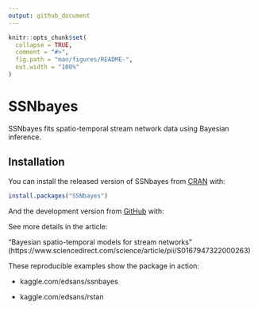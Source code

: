 ```yaml
---
output: github_document
---
```


<!-- README.md is generated from README.Rmd. Please edit that file -->

```r
knitr::opts_chunk$set(
  collapse = TRUE,
  comment = "#>",
  fig.path = "man/figures/README-",
  out.width = "100%"
)
```

# SSNbayes

<!-- badges: start -->
<!-- badges: end -->

SSNbayes fits spatio-temporal stream network data using Bayesian inference.

## Installation

You can install the released version of SSNbayes from [CRAN](https://CRAN.R-project.org) with:

``` r
install.packages("SSNbayes")
```

And the development version from [GitHub](https://github.com/) with:


See more details in the article:

“Bayesian spatio-temporal models for stream networks” (https://www.sciencedirect.com/science/article/pii/S0167947322000263)

These reproducible examples show the package in action:

*    kaggle.com/edsans/ssnbayes

*    kaggle.com/edsans/rstan


